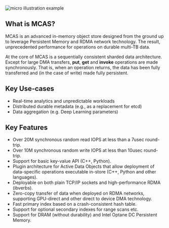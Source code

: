 
<br />

<Row className="mock-gallery">
<Column colMd={2} colLg={2}>

![micro illustration example](../images/1x/MCAS_logo_wb.png)

</Column>
<Column colMd={4} colLg={4}>


</Column>
<Column colMd={4} colLg={4}>



</Column>
</Row>





## What is MCAS?

MCAS is an advanced in-memory object store designed from the ground up
to leverage Persistent Memory and RDMA network technology.  The result,
unprecedented performance for operations on durable multi-TB data.

At the core of MCAS is a sequentially consistent sharded data architecture.
Except for large DMA transfers, <strong>put</strong>, <strong>get</strong> and <strong>invoke</strong> operations are made synchronously.  That is, when
an operation returns, the data has been fully transferred and (in the case
of write) made fully persistent.


## Key Use-cases

* Real-time analytics and unpredictable workloads
* Distributed durable metadata (e.g., as a replacement for etcd)
* Data aggregation (e.g. Deep Learning parameters)

## Key Features

* Over 20M synchronous random read IOPS at less than a 7usec round-trip.
* Over 10M synchronous random write IOPS at less than 10usec round-trip.
* Support for basic key-value API (C++, Python).
* Plugin architecture for Active Data Objects that allow deployment of data-specific operations executable in-store (C++, Python and other languages).
* Deployable on both plain TCP/IP sockets and high-performance RDMA (ibverbs).
* Zero-copy transfer of data when deployed on RDMA networks, supporting GPU-direct and other direct to device DMA technology.
* Fast primary index based on a crash-consistent hash table.
* Support for optional secondary indexes for range scans etc.
* Support for DRAM (without durability) and Intel Optane DC Persistent Memory.


    
